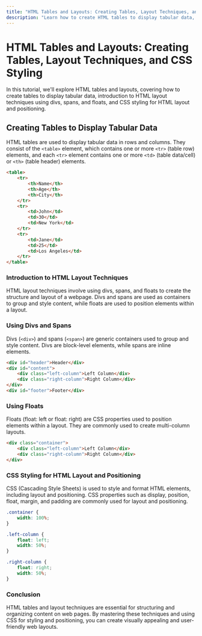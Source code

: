 ```yaml
---
title: "HTML Tables and Layouts: Creating Tables, Layout Techniques, and CSS Styling"
description: "Learn how to create HTML tables to display tabular data, introduction to HTML layout techniques using divs, spans, and floats, and CSS styling for HTML layout and positioning."
---
```


# HTML Tables and Layouts: Creating Tables, Layout Techniques, and CSS Styling

In this tutorial, we'll explore HTML tables and layouts, covering how to create tables to display tabular data, introduction to HTML layout techniques using divs, spans, and floats, and CSS styling for HTML layout and positioning.

## Creating Tables to Display Tabular Data

HTML tables are used to display tabular data in rows and columns. They consist of the `<table>` element, which contains one or more `<tr>` (table row) elements, and each `<tr>` element contains one or more `<td>` (table data/cell) or `<th>` (table header) elements.

```html
<table>
    <tr>
        <th>Name</th>
        <th>Age</th>
        <th>City</th>
    </tr>
    <tr>
        <td>John</td>
        <td>30</td>
        <td>New York</td>
    </tr>
    <tr>
        <td>Jane</td>
        <td>25</td>
        <td>Los Angeles</td>
    </tr>
</table>
```
### Introduction to HTML Layout Techniques
HTML layout techniques involve using divs, spans, and floats to create the structure and layout of a webpage. Divs and spans are used as containers to group and style content, while floats are used to position elements within a layout.

### Using Divs and Spans
Divs (`<div>`) and spans (`<span>`) are generic containers used to group and style content. Divs are block-level elements, while spans are inline elements.

```html
<div id="header">Header</div>
<div id="content">
    <div class="left-column">Left Column</div>
    <div class="right-column">Right Column</div>
</div>
<div id="footer">Footer</div>
```
### Using Floats
Floats (float: left or float: right) are CSS properties used to position elements within a layout. They are commonly used to create multi-column layouts.

```html
<div class="container">
    <div class="left-column">Left Column</div>
    <div class="right-column">Right Column</div>
</div>
```
### CSS Styling for HTML Layout and Positioning
CSS (Cascading Style Sheets) is used to style and format HTML elements, including layout and positioning. CSS properties such as display, position, float, margin, and padding are commonly used for layout and positioning.

```css
.container {
    width: 100%;
}

.left-column {
    float: left;
    width: 50%;
}

.right-column {
    float: right;
    width: 50%;
}
```
### Conclusion
HTML tables and layout techniques are essential for structuring and organizing content on web pages. By mastering these techniques and using CSS for styling and positioning, you can create visually appealing and user-friendly web layouts.
